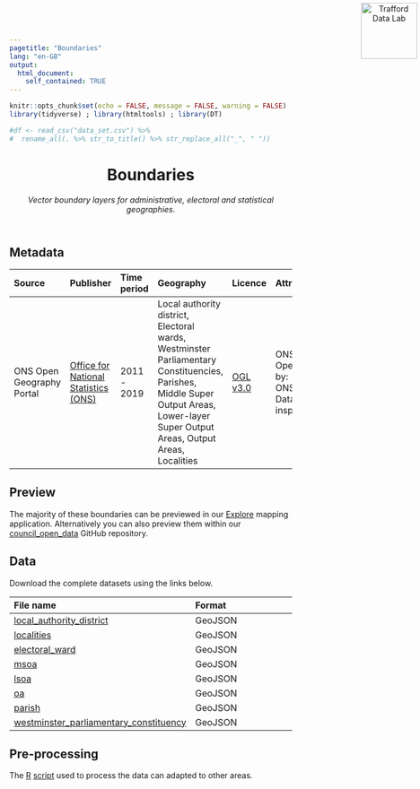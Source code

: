 ```yaml
---
pagetitle: "Boundaries"
lang: "en-GB"
output:
  html_document:
    self_contained: TRUE
---
```


```r
knitr::opts_chunk$set(echo = FALSE, message = FALSE, warning = FALSE)
library(tidyverse) ; library(htmltools) ; library(DT) 

#df <- read_csv("data_set.csv") %>% 
#  rename_all(. %>% str_to_title() %>% str_replace_all("_", " "))
```

<style>
@import url("https://www.trafforddatalab.io/open_data/guidance/template/styles.css")
</style>
<header>
<a href="https://www.trafforddatalab.io/data"><img src="https://www.trafforddatalab.io/assets/logo/trafforddatalab_logo.svg" alt="Trafford Data Lab" width="100" border="0" style="position:absolute; top:0; right:0; padding:5px;"/></a>

# Boundaries
*Vector boundary layers for administrative, electoral and statistical geographies.*
<br />
</header>
<main>
## Metadata

|Source |Publisher |Time period |Geography |Licence |Attribution |Last updated |
|:---|:---|:---|:---|:---|:---|:---|
|ONS Open Geography Portal |<a href="http://geoportal.statistics.gov.uk/" target="_blank">Office for National Statistics (ONS)</a> |2011 - 2019 |Local authority district, Electoral wards, Westminster Parliamentary Constituencies, Parishes, Middle Super Output Areas, Lower-layer Super Output Areas, Output Areas, Localities  |<a href="http://www.nationalarchives.gov.uk/doc/open-government-licence/version/3/" target="_blank">OGL v3.0</a> |ONS Geography Open Data. Shared by: ONSGeography_data. Data Source: ons-inspire.esriuk.com |2020-01-21 |

## Preview
The majority of these boundaries can be previewed in our <a href="https://www.trafforddatalab.io/explore/" target="_blank">Explore</a> mapping application. Alternatively you can also preview them within our <a href="https://github.com/traffordDataLab/council_open_data/tree/master/boundaries" target="_blank">council_open_data</a> GitHub repository.

## Data
Download the complete datasets using the links below.

|File name |Format |
|:---|:---|
|[local_authority_district](local_authority_district.geojson) |GeoJSON |
|[localities](localities.geojson) |GeoJSON |
|[electoral_ward](electoral_ward.geojson) |GeoJSON |
|[msoa](msoa.geojson) |GeoJSON |
|[lsoa](lsoa.geojson) |GeoJSON |
|[oa](oa.geojson) |GeoJSON |
|[parish](parish.geojson) |GeoJSON |
|[westminster_parliamentary_constituency](westminster_parliamentary_constituency.geojson) |GeoJSON |

## Pre-processing
The <a href="https://cran.r-project.org" target="_blank">R</a> [script](pre-processing.R) used to process the data can adapted to other areas.<br /><br />
</main>
</script>